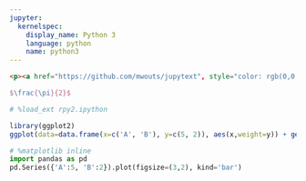 ---
jupyter:
  kernelspec:
    display_name: Python 3
    language: python
    name: python3
---

```{html}
<p><a href="https://github.com/mwouts/jupytext", style="color: rgb(0,0,255)">Jupytext</a> on GitHub</p>
```

```{latex}
$\frac{\pi}{2}$
```

```{python}
# %load_ext rpy2.ipython
```

```{r}
library(ggplot2)
ggplot(data=data.frame(x=c('A', 'B'), y=c(5, 2)), aes(x,weight=y)) + geom_bar()
```

```{python}
# %matplotlib inline
import pandas as pd
pd.Series({'A':5, 'B':2}).plot(figsize=(3,2), kind='bar')
```
